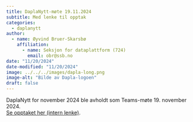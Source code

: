 ```yaml
---
title: DaplaNytt-møte 19.11.2024
subtitle: Med lenke til opptak
categories:
  - daplanytt
author:
  - name: Øyvind Bruer-Skarsbø
    affiliation: 
      - name: Seksjon for dataplattform (724)
        email: obr@ssb.no
date: "11/20/2024"
date-modified: "11/20/2024"
image: ../../../images/dapla-long.png
image-alt: "Bilde av Dapla-logoen"
draft: false
---
```


DaplaNytt for november 2024 ble avholdt som Teams-møte 19. november 2024.  
[Se opptaket her (intern lenke)](https://engage.cloud.microsoft/main/org/ssb.no/threads/eyJfdHlwZSI6IlRocmVhZCIsImlkIjoiMzA2MDg5MTA4NTg1Njc2OCJ9?trk_copy_link=V2).